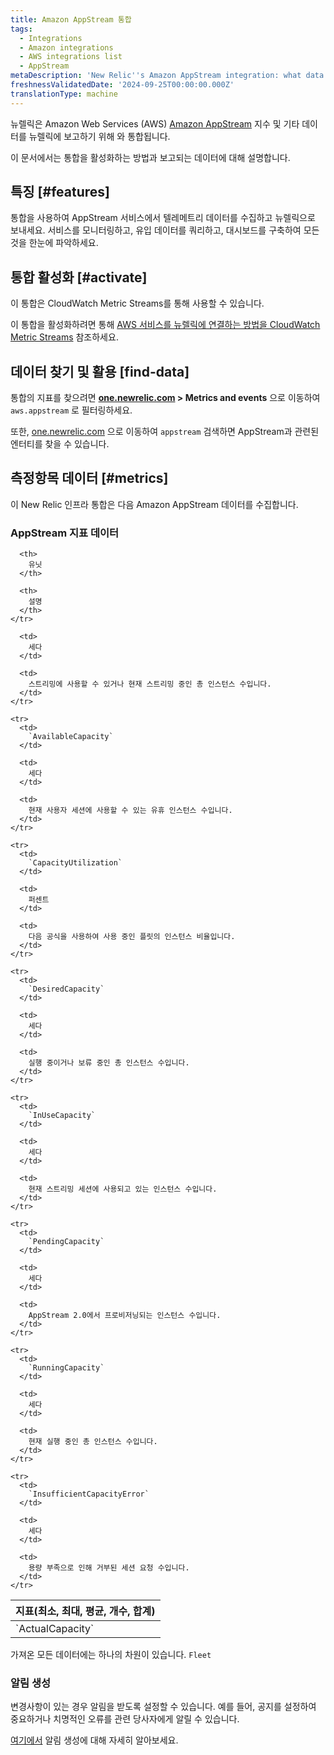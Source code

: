 ```yaml
---
title: Amazon AppStream 통합
tags:
  - Integrations
  - Amazon integrations
  - AWS integrations list
  - AppStream
metaDescription: 'New Relic''s Amazon AppStream integration: what data it reports and how to enable it.'
freshnessValidatedDate: '2024-09-25T00:00:00.000Z'
translationType: machine
---
```


뉴렐릭은 Amazon Web Services (AWS) [Amazon AppStream](https://aws.amazon.com/appstream2/) 지수 및 기타 데이터를 뉴렐릭에 보고하기 위해 와 통합됩니다.

이 문서에서는 통합을 활성화하는 방법과 보고되는 데이터에 대해 설명합니다.

## 특징 [#features]

통합을 사용하여 AppStream 서비스에서 텔레메트리 데이터를 수집하고 뉴렐릭으로 보내세요. 서비스를 모니터링하고, 유입 데이터를 쿼리하고, 대시보드를 구축하여 모든 것을 한눈에 파악하세요.

## 통합 활성화 [#activate]

이 통합은 CloudWatch Metric Streams를 통해 사용할 수 있습니다.

이 통합을 활성화하려면 통해 [AWS 서비스를 뉴렐릭에 연결하는 방법을 CloudWatch Metric Streams](/docs/infrastructure/amazon-integrations/connect/aws-metric-stream-setup/) 참조하세요.

## 데이터 찾기 및 활용 \[find-data]

통합의 지표를 찾으려면 <DNT>**[one.newrelic.com](https://one.newrelic.com/all-capabilities) &gt; Metrics and events**</DNT> 으로 이동하여 `aws.appstream` 로 필터링하세요.

또한, [one.newrelic.com](https://one.newrelic.com/all-entities) 으로 이동하여 `appstream` 검색하면 AppStream과 관련된 엔터티를 찾을 수 있습니다.

## 측정항목 데이터 [#metrics]

이 New Relic 인프라 통합은 다음 Amazon AppStream 데이터를 수집합니다.

### AppStream 지표 데이터

<table>
  <thead>
    <tr>
      <th style={{ width: "220px" }}>
        지표(최소, 최대, 평균, 개수, 합계)
      </th>

      <th>
        유닛
      </th>

      <th>
        설명
      </th>
    </tr>
  </thead>

  <tbody>
    <tr>
      <td>
        `ActualCapacity`
      </td>

      <td>
        세다
      </td>

      <td>
        스트리밍에 사용할 수 있거나 현재 스트리밍 중인 총 인스턴스 수입니다.
      </td>
    </tr>

    <tr>
      <td>
        `AvailableCapacity`
      </td>

      <td>
        세다
      </td>

      <td>
        현재 사용자 세션에 사용할 수 있는 유휴 인스턴스 수입니다.
      </td>
    </tr>

    <tr>
      <td>
        `CapacityUtilization`
      </td>

      <td>
        퍼센트
      </td>

      <td>
        다음 공식을 사용하여 사용 중인 플릿의 인스턴스 비율입니다.
      </td>
    </tr>

    <tr>
      <td>
        `DesiredCapacity`
      </td>

      <td>
        세다
      </td>

      <td>
        실행 중이거나 보류 중인 총 인스턴스 수입니다.
      </td>
    </tr>

    <tr>
      <td>
        `InUseCapacity`
      </td>

      <td>
        세다
      </td>

      <td>
        현재 스트리밍 세션에 사용되고 있는 인스턴스 수입니다.
      </td>
    </tr>

    <tr>
      <td>
        `PendingCapacity`
      </td>

      <td>
        세다
      </td>

      <td>
        AppStream 2.0에서 프로비저닝되는 인스턴스 수입니다.
      </td>
    </tr>

    <tr>
      <td>
        `RunningCapacity`
      </td>

      <td>
        세다
      </td>

      <td>
        현재 실행 중인 총 인스턴스 수입니다.
      </td>
    </tr>

    <tr>
      <td>
        `InsufficientCapacityError`
      </td>

      <td>
        세다
      </td>

      <td>
        용량 부족으로 인해 거부된 세션 요청 수입니다.
      </td>
    </tr>
  </tbody>
</table>

가져온 모든 데이터에는 하나의 차원이 있습니다. `Fleet`

### 알림 생성

변경사항이 있는 경우 알림을 받도록 <InlinePopover type="alerts" />설정할 수 있습니다. 예를 들어, 공지를 설정하여 중요하거나 치명적인 오류를 관련 당사자에게 알릴 수 있습니다.

[여기에서](/docs/alerts-applied-intelligence/new-relic-alerts/learn-alerts/introduction-alerts/) 알림 생성에 대해 자세히 알아보세요.